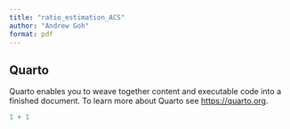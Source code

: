```yaml
---
title: "ratio_estimation_ACS"
author: "Andrew Goh"
format: pdf
---
```


## Quarto

Quarto enables you to weave together content and executable code into a finished document. To learn more about Quarto see <https://quarto.org>.

```r
1 + 1
```
